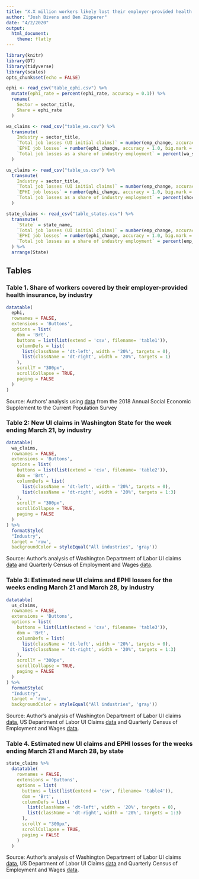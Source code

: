 ```yaml
---
title: "X.X million workers likely lost their employer-provided health insurance in the past 2 weeks"
author: "Josh Bivens and Ben Zipperer"
date: "4/2/2020"
output:
  html_document:
    theme: flatly
---
```


```r
library(knitr)
library(DT)
library(tidyverse)
library(scales)
opts_chunk$set(echo = FALSE)
```

```r
ephi <- read_csv("table_ephi.csv") %>% 
  mutate(ephi_rate = percent(ephi_rate, accuracy = 0.1)) %>% 
  rename(
    Sector = sector_title,
    Share = ephi_rate
  )

wa_claims <- read_csv("table_wa.csv") %>% 
  transmute(
    Industry = sector_title,
    `Total job losses (UI initial claims)` = number(emp_change, accuracy = 1.0, big.mark = ","),
    `EPHI job losses` = number(ephi_change, accuracy = 1.0, big.mark = ","),
    `Total job losses as a share of industry employment` = percent(wa_shock_industry, accuracy = 0.1)
  )

us_claims <- read_csv("table_us.csv") %>% 
  transmute(
    Industry = sector_title,
    `Total job losses (UI initial claims)` = number(emp_change, accuracy = 1.0, big.mark = ","),
    `EPHI job losses` = number(ephi_change, accuracy = 1.0, big.mark = ","),
    `Total job losses as a share of industry employment` = percent(shock_industry, accuracy = 0.1)
  )

state_claims <- read_csv("table_states.csv") %>% 
  transmute(
    `State` = state_name, 
    `Total job losses (UI initial claims)` = number(emp_change, accuracy = 1.0, big.mark = ","), 
    `EPHI job losses` = number(ephi_change, accuracy = 1.0, big.mark = ","),
    `Total job losses as a share of industry employment` = percent(emp_change_pct, accuracy = 0.1)
  ) %>% 
  arrange(State)

```

## Tables

### Table 1. Share of workers covered by their employer-provided health insurance, by industry
```r
datatable(
  ephi,
  rownames = FALSE,
  extensions = 'Buttons',
  options = list(
    dom = 'Brt',
    buttons = list(list(extend = 'csv', filename= 'table1')),
    columnDefs = list(
      list(className = 'dt-left', width = '20%', targets = 0),
      list(className = 'dt-right', width = '20%', targets = 1)
    ),
    scrollY = "300px",
    scrollCollapse = TRUE,
    paging = FALSE
  )
)
```
Source: Authors' analysis using [data](https://thedataweb.rm.census.gov/ftp/cps_ftp.html#cpsmarch) from the 2018 Annual Social Economic Supplement to the Current Population Survey

### Table 2: New UI claims in Washington State for the week ending March 21, by industry
```r
datatable(
  wa_claims,
  rownames = FALSE, 
  extensions = 'Buttons',
  options = list(
    buttons = list(list(extend = 'csv', filename= 'table2')),
    dom = 'Brt',
    columnDefs = list(
      list(className = 'dt-left', width = '20%', targets = 0),
      list(className = 'dt-right', width = '20%', targets = 1:3)
    ),
    scrollY = "300px",
    scrollCollapse = TRUE,
    paging = FALSE
  )
) %>% 
  formatStyle(
  "Industry",
  target = 'row',
  backgroundColor = styleEqual("All industries", 'gray'))
```
Source: Author’s analysis of Washington Department of Labor UI claims [data](https://esdorchardstorage.blob.core.windows.net/esdwa/Default/ESDWAGOV/labor-market-info/Libraries/Regional-reports/UI-Claims-Karen/2020%20claims/UI%20claims%20week%2011_2020.xlsx) and Quarterly Census of Employment and Wages [data](https://www.bls.gov/cew/downloadable-data-files.htm).


### Table 3: Estimated new UI claims and EPHI losses for the weeks ending March 21 and March 28, by industry
```r
datatable(
  us_claims,
  rownames = FALSE, 
  extensions = 'Buttons',
  options = list(
    buttons = list(list(extend = 'csv', filename= 'table3')),
    dom = 'Brt',
    columnDefs = list(
      list(className = 'dt-left', width = '20%', targets = 0),
      list(className = 'dt-right', width = '20%', targets = 1:3)
    ),
    scrollY = "300px",
    scrollCollapse = TRUE,
    paging = FALSE
  )
) %>% 
  formatStyle(
  "Industry",
  target = 'row',
  backgroundColor = styleEqual("All industries", 'gray'))
```
Source: Author’s analysis of Washington Department of Labor UI claims [data](https://esdorchardstorage.blob.core.windows.net/esdwa/Default/ESDWAGOV/labor-market-info/Libraries/Regional-reports/UI-Claims-Karen/2020%20claims/UI%20claims%20week%2011_2020.xlsx), US Department of Labor UI Claims [data](https://www.dol.gov/ui/data.pdf) and Quarterly Census of Employment and Wages [data](https://www.bls.gov/cew/downloadable-data-files.htm).

### Table 4. Estimated new UI claims and EPHI losses for the weeks ending March 21 and March 28, by state
```r
state_claims %>% 
  datatable(
    rownames = FALSE, 
    extensions = 'Buttons',
    options = list(
      buttons = list(list(extend = 'csv', filename= 'table4')),
      dom = 'Brt',
      columnDefs = list(
        list(className = 'dt-left', width = '20%', targets = 0),
        list(className = 'dt-right', width = '20%', targets = 1:3)
      ),
      scrollY = "300px",
      scrollCollapse = TRUE,
      paging = FALSE
    )
  )
```
Source: Author’s analysis of Washington Department of Labor UI claims [data](https://esdorchardstorage.blob.core.windows.net/esdwa/Default/ESDWAGOV/labor-market-info/Libraries/Regional-reports/UI-Claims-Karen/2020%20claims/UI%20claims%20week%2011_2020.xlsx), US Department of Labor UI Claims [data](https://www.dol.gov/ui/data.pdf) and Quarterly Census of Employment and Wages [data](https://www.bls.gov/cew/downloadable-data-files.htm).
